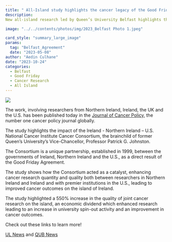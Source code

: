 ```yaml
---
title: " All-Island study highlights the cancer legacy of the Good Friday Agreement"
description: 
New all-island research led by Queen’s University Belfast highlights the health and economic impact of the Good Friday Agreement on cancer across the island of Ireland in the last 25 years.

image: "../../contents/photos/img/2023_Belfast Photo 1.jpeg"

card_style: "summary_large_image"
params:
  tag: "Belfast_Agreement"
  date: "2023-05-08"
author: "Aedin Culhane"
date: "2023-10-24"
categories:
  - Belfast
  - Good Friday
  - Cancer Research
  - All Island
---
```


![](/contents/photos/img/2023_Belfast Photo 1.jpeg)

The work, involving researchers from Northern Ireland, Ireland, the UK and the U.S. has been published today in the [Journal of Cancer Policy](https://doi.org/10.1016/j.jcpo.2023.100448), the number one cancer policy journal globally.

The study highlights the impact of the Ireland - Northern Ireland -- U.S. National Cancer Institute Cancer Consortium, the brainchild of former Queen's University's Vice-Chancellor, Professor Patrick G. Johnston.

The Consortium is a unique partnership, established in 1999, between the governments of Ireland, Northern Ireland and the U.S., as a direct result of the Good Friday Agreement.

The study shows how the Consortium acted as a catalyst, enhancing cancer research quantity and quality both between researchers in Northern Ireland and Ireland and with premier institutions in the U.S., leading to improved cancer outcomes on the island of Ireland.

The study highlighted a 550% increase in the quality of joint cancer research on the island, an economic dividend which enhanced research leading to an increase in university spin-out activity and an improvement in cancer outcomes.

Check out these links to learn more!

[UL News](https://www.ul.ie/news/all-island-study-involving-ul-researcher-highlights-cancer-legacy-of-good-friday-agreement) and [QUB News](https://www.qub.ac.uk/News/Allnews/featured-research/All-IslandstudyhighlightsthecancerlegacyoftheGoodFridayAgreement.html)

